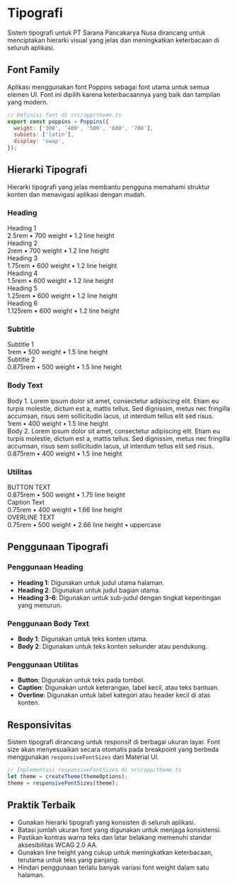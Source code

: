 # Tipografi

Sistem tipografi untuk PT Sarana Pancakarya Nusa dirancang untuk menciptakan hierarki visual yang jelas dan meningkatkan keterbacaan di seluruh aplikasi.

## Font Family

Aplikasi menggunakan font Poppins sebagai font utama untuk semua elemen UI. Font ini dipilih karena keterbacaannya yang baik dan tampilan yang modern.

```jsx
// Definisi font di src/app/theme.ts
export const poppins = Poppins({
  weight: ['300', '400', '500', '600', '700'],
  subsets: ['latin'],
  display: 'swap',
});
```

## Hierarki Tipografi

Hierarki tipografi yang jelas membantu pengguna memahami struktur konten dan menavigasi aplikasi dengan mudah.

### Heading

<div style={{ marginBottom: '32px' }}>
  <div style={{ fontFamily: 'Poppins, sans-serif', fontSize: '2.5rem', fontWeight: 700, lineHeight: 1.2, marginBottom: '8px' }}>
    Heading 1
  </div>
  <div style={{ fontSize: '14px', color: '#757575' }}>2.5rem • 700 weight • 1.2 line height</div>
</div>

<div style={{ marginBottom: '32px' }}>
  <div style={{ fontFamily: 'Poppins, sans-serif', fontSize: '2rem', fontWeight: 700, lineHeight: 1.2, marginBottom: '8px' }}>
    Heading 2
  </div>
  <div style={{ fontSize: '14px', color: '#757575' }}>2rem • 700 weight • 1.2 line height</div>
</div>

<div style={{ marginBottom: '32px' }}>
  <div style={{ fontFamily: 'Poppins, sans-serif', fontSize: '1.75rem', fontWeight: 600, lineHeight: 1.2, marginBottom: '8px' }}>
    Heading 3
  </div>
  <div style={{ fontSize: '14px', color: '#757575' }}>1.75rem • 600 weight • 1.2 line height</div>
</div>

<div style={{ marginBottom: '32px' }}>
  <div style={{ fontFamily: 'Poppins, sans-serif', fontSize: '1.5rem', fontWeight: 600, lineHeight: 1.2, marginBottom: '8px' }}>
    Heading 4
  </div>
  <div style={{ fontSize: '14px', color: '#757575' }}>1.5rem • 600 weight • 1.2 line height</div>
</div>

<div style={{ marginBottom: '32px' }}>
  <div style={{ fontFamily: 'Poppins, sans-serif', fontSize: '1.25rem', fontWeight: 600, lineHeight: 1.2, marginBottom: '8px' }}>
    Heading 5
  </div>
  <div style={{ fontSize: '14px', color: '#757575' }}>1.25rem • 600 weight • 1.2 line height</div>
</div>

<div style={{ marginBottom: '32px' }}>
  <div style={{ fontFamily: 'Poppins, sans-serif', fontSize: '1.125rem', fontWeight: 600, lineHeight: 1.2, marginBottom: '8px' }}>
    Heading 6
  </div>
  <div style={{ fontSize: '14px', color: '#757575' }}>1.125rem • 600 weight • 1.2 line height</div>
</div>

### Subtitle

<div style={{ marginBottom: '32px' }}>
  <div style={{ fontFamily: 'Poppins, sans-serif', fontSize: '1rem', fontWeight: 500, lineHeight: 1.5, marginBottom: '8px' }}>
    Subtitle 1
  </div>
  <div style={{ fontSize: '14px', color: '#757575' }}>1rem • 500 weight • 1.5 line height</div>
</div>

<div style={{ marginBottom: '32px' }}>
  <div style={{ fontFamily: 'Poppins, sans-serif', fontSize: '0.875rem', fontWeight: 500, lineHeight: 1.5, marginBottom: '8px' }}>
    Subtitle 2
  </div>
  <div style={{ fontSize: '14px', color: '#757575' }}>0.875rem • 500 weight • 1.5 line height</div>
</div>

### Body Text

<div style={{ marginBottom: '32px' }}>
  <div style={{ fontFamily: 'Poppins, sans-serif', fontSize: '1rem', fontWeight: 400, lineHeight: 1.5, marginBottom: '8px' }}>
    Body 1. Lorem ipsum dolor sit amet, consectetur adipiscing elit. Etiam eu turpis molestie, dictum est a, mattis tellus. Sed dignissim, metus nec fringilla accumsan, risus sem sollicitudin lacus, ut interdum tellus elit sed risus.
  </div>
  <div style={{ fontSize: '14px', color: '#757575' }}>1rem • 400 weight • 1.5 line height</div>
</div>

<div style={{ marginBottom: '32px' }}>
  <div style={{ fontFamily: 'Poppins, sans-serif', fontSize: '0.875rem', fontWeight: 400, lineHeight: 1.5, marginBottom: '8px' }}>
    Body 2. Lorem ipsum dolor sit amet, consectetur adipiscing elit. Etiam eu turpis molestie, dictum est a, mattis tellus. Sed dignissim, metus nec fringilla accumsan, risus sem sollicitudin lacus, ut interdum tellus elit sed risus.
  </div>
  <div style={{ fontSize: '14px', color: '#757575' }}>0.875rem • 400 weight • 1.5 line height</div>
</div>

### Utilitas

<div style={{ marginBottom: '32px' }}>
  <div style={{ fontFamily: 'Poppins, sans-serif', fontSize: '0.875rem', fontWeight: 500, lineHeight: 1.75, textTransform: 'uppercase', marginBottom: '8px' }}>
    BUTTON TEXT
  </div>
  <div style={{ fontSize: '14px', color: '#757575' }}>0.875rem • 500 weight • 1.75 line height</div>
</div>

<div style={{ marginBottom: '32px' }}>
  <div style={{ fontFamily: 'Poppins, sans-serif', fontSize: '0.75rem', fontWeight: 400, lineHeight: 1.66, marginBottom: '8px' }}>
    Caption Text
  </div>
  <div style={{ fontSize: '14px', color: '#757575' }}>0.75rem • 400 weight • 1.66 line height</div>
</div>

<div style={{ marginBottom: '32px' }}>
  <div style={{ fontFamily: 'Poppins, sans-serif', fontSize: '0.75rem', fontWeight: 500, lineHeight: 2.66, textTransform: 'uppercase', letterSpacing: '0.08em', marginBottom: '8px' }}>
    OVERLINE TEXT
  </div>
  <div style={{ fontSize: '14px', color: '#757575' }}>0.75rem • 500 weight • 2.66 line height • uppercase</div>
</div>

## Penggunaan Tipografi

### Penggunaan Heading

- **Heading 1**: Digunakan untuk judul utama halaman.
- **Heading 2**: Digunakan untuk judul bagian utama.
- **Heading 3-6**: Digunakan untuk sub-judul dengan tingkat kepentingan yang menurun.

### Penggunaan Body Text

- **Body 1**: Digunakan untuk teks konten utama.
- **Body 2**: Digunakan untuk teks konten sekunder atau pendukung.

### Penggunaan Utilitas

- **Button**: Digunakan untuk teks pada tombol.
- **Caption**: Digunakan untuk keterangan, label kecil, atau teks bantuan.
- **Overline**: Digunakan untuk label kategori atau header kecil di atas konten.

## Responsivitas

Sistem tipografi dirancang untuk responsif di berbagai ukuran layar. Font size akan menyesuaikan secara otomatis pada breakpoint yang berbeda menggunakan `responsiveFontSizes` dari Material UI.

```jsx
// Implementasi responsiveFontSizes di src/app/theme.ts
let theme = createTheme(themeOptions);
theme = responsiveFontSizes(theme);
```

## Praktik Terbaik

- Gunakan hierarki tipografi yang konsisten di seluruh aplikasi.
- Batasi jumlah ukuran font yang digunakan untuk menjaga konsistensi.
- Pastikan kontras warna teks dan latar belakang memenuhi standar aksesibilitas WCAG 2.0 AA.
- Gunakan line height yang cukup untuk meningkatkan keterbacaan, terutama untuk teks yang panjang.
- Hindari penggunaan terlalu banyak variasi font weight dalam satu halaman. 